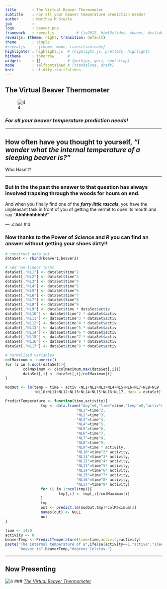 ```yaml
---
title       : The Virtual Beaver Thermometer 
subtitle    : For all your beaver temperature prediction needs!
author      : Matthew M Steele
job         : 
logo        : beaver.png
framework   : revealjs          # {io2012, html5slides, shower, dzslides, ...}
revealjs: {theme: night, transition: default}
theme       : simple
#revealjs    : {theme: moon, transition:cube}
highlighter : highlight.js  # {highlight.js, prettify, highlight}
hitheme     : tomorrow      # 
widgets     : []            # {mathjax, quiz, bootstrap}
mode        : selfcontained # {standalone, draft}
knit        : slidify::knit2slides
---
```


## The Virtual Beaver Thermometer
![4](assets/img/beaver.png)

### *For all your beaver temperature prediction needs!*

---

## How often have you thought to yourself, *"I wonder what the internal temperature of a sleeping beaver is?"*

Who Hasn't?

---

### But in the the past the answer to that question has always involved trapsing through the woods for hours on end. 

And when you finally find one of the ***furry little rascals***, you have the unpleasant task in front of you of getting the vermit to open its mouth and say "**Ahhhhhhhhhh**!"

--- .class #id 

### Now thanks to the Power of *Science* and *R* you can find an answer without getting your shoes dirty!!

```r
# construct data set
dataSet <- rbind(beaver1,beaver2)

# add non-linear terms
dataSet[,"NL1"] <- dataSet$time^2
dataSet[,"NL2"] <- dataSet$time^3
dataSet[,"NL3"] <- dataSet$time^4
dataSet[,"NL4"] <- dataSet$time^5
dataSet[,"NL5"] <- dataSet$time^6
dataSet[,"NL6"] <- dataSet$time^7
dataSet[,"NL7"] <- dataSet$time^8
dataSet[,"NL8"] <- dataSet$time^9
dataSet[,"NL9"] <- dataSet$time * dataSet$activ
dataSet[,"NL10"] <- dataSet$time^2 * dataSet$activ
dataSet[,"NL11"] <- dataSet$time^3 * dataSet$activ
dataSet[,"NL12"] <- dataSet$time^4 * dataSet$activ
dataSet[,"NL13"] <- dataSet$time^5 * dataSet$activ
dataSet[,"NL14"] <- dataSet$time^6 * dataSet$activ
dataSet[,"NL15"] <- dataSet$time^7 * dataSet$activ
dataSet[,"NL16"] <- dataSet$time^8 * dataSet$activ
dataSet[,"NL17"] <- dataSet$time^9 * dataSet$activ

# normalized variables
colMaximum <- numeric()
for (i in 1:ncol(dataSet)){
        colMaximum <- c(colMaximum,max(dataSet[,i]))
        dataSet[,i] <- dataSet[,i]/colMaximum[i]
}

modOut <- lm(temp ~ time + activ +NL1+NL2+NL3+NL4+NL5+NL6+NL7+NL8+NL9
             +NL10+NL11+NL12+NL13+NL14+NL15+NL16+NL17, data = dataSet)

PredictTemperature <- function(time,activity){
                tmp <- data.frame("day"=0,"time"=time,"temp"=0,"activ"=activity,
                                "NL1"=time^2,
                                "NL2"=time^3,
                                "NL3"=time^4,
                                "NL4"=time^5,
                                "NL5"=time^6,
                                "NL6"=time^7,
                                "NL7"=time^8,
                                "NL8"=time^9,
                                "NL9"=time * activity,
                                "NL10"=time^2* activity,
                                "NL11"=time^3* activity,
                                "NL12"=time^4* activity,
                                "NL13"=time^5* activity,
                                "NL14"=time^6* activity,
                                "NL15"=time^7* activity,
                                "NL16"=time^8* activity,
                                "NL17"=time^9* activity)
                for (i in 1:ncol(tmp)){
                        tmp[,i] <- tmp[,i]/colMaximum[i]
                }
                tmp
                out <- predict.lm(modOut,tmp)*colMaximum[3]
                names(out) <- NULL
                out
}
```
```r
time <- 1430
activity <- 0
beaverTemp <- PredictTemperature(time=time,activity=activity)
paste("The internal temperature of a",ifelse(activity==1,"active","sleeping"),
      "beaver is",beaverTemp,"degrees Celsius.")
```

---
## Now Presenting 
![4](assets/img/beaver.png)
### [*The Virtual Beaver Thermometer*](http://matthewmsteele.shinyapps.io/beaverThermometer/)
